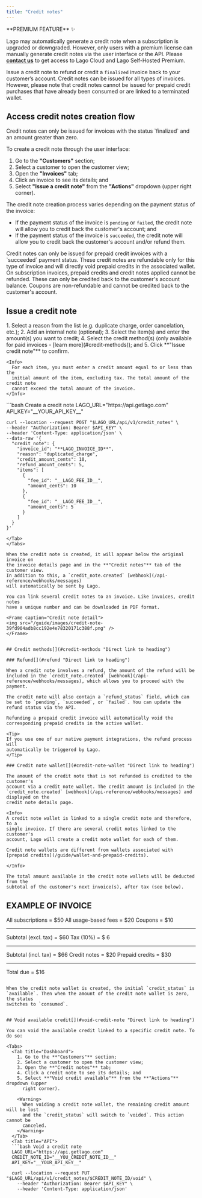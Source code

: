 ```yaml
---
title: "Credit notes"
---
```


<Info>
**PREMIUM FEATURE** ✨

Lago may automatically generate a credit note when a subscription is upgraded or
downgraded. However, only users with a premium license can manually generate
credit notes via the user interface or the API. Please
**[contact us](mailto:hello@getlago.com)** to get access to Lago Cloud and Lago
Self-Hosted Premium.

</Info>

Issue a credit note to refund or credit a `finalized` invoice back to your customer’s account.
Credit notes can be issued for all types of invoices. However, please note that credit notes cannot be issued for prepaid credit purchases that have already been consumed or are linked to a terminated wallet.

## Access credit notes creation flow[](#create-credit-notes "Direct link to heading")

<Info>
  Credit notes can only be issued for invoices with the status `finalized` and
  an amount greater than zero.
</Info>

To create a credit note through the user interface:

1. Go to the **"Customers"** section;
2. Select a customer to open the customer view;
3. Open the **"Invoices"** tab;
4. Click an invoice to see its details; and
5. Select **"Issue a credit note"** from the **"Actions"** dropdown (upper right corner).

The credit note creation process varies depending on the payment status of the
invoice:

- If the payment status of the invoice is `pending` or `failed`, the credit note
  will allow you to credit back the customer's account; and
- If the payment status of the invoice is `succeeded`, the credit note will
  allow you to credit back the customer's account and/or refund them.

<Info>
  Credit notes can only be issued for prepaid credit invoices with a `succeeded` payment status. These credit notes are refundable only for this type of invoice and will directly void prepaid credits in the associated wallet.
</Info>

<Info>
  On subscription invoices, prepaid credits and credit notes applied cannot be refunded. These can only be credited back to the customer's account balance. Coupons are non-refundable and cannot be credited back to the customer's account.
</Info>

## Issue a credit note

<Tabs>
  <Tab title="Dashboard">
    1. Select a reason from the list (e.g. duplicate charge, order cancelation,
      etc.);
    2. Add an internal note (optional);
    3. Select the item(s) and enter the amount(s) you want to credit;
    4. Select the credit method(s) (only available for paid invoices -
      [learn more](#credit-methods)); and
    5. Click **"Issue credit note"** to confirm.

    <Info>
      For each item, you must enter a credit amount equal to or less than the
      initial amount of the item, excluding tax. The total amount of the credit note
      cannot exceed the total amount of the invoice.
    </Info>

  </Tab>
  <Tab title="API">
  ```bash Create a credit note
  LAGO_URL="https://api.getlago.com"
  API_KEY="__YOUR_API_KEY__"

    curl --location --request POST "$LAGO_URL/api/v1/credit_notes" \
    --header "Authorization: Bearer $API_KEY" \
    --header 'Content-Type: application/json' \
    --data-raw '{
      "credit_note": {
        "invoice_id": "**LAGO_INVOICE_ID**",
        "reason": "duplicated_charge",
        "credit_amount_cents": 10,
        "refund_amount_cents": 5,
        "items": [
          {
            "fee_id": "__LAGO_FEE_ID__",
            "amount_cents": 10
          },
          {
            "fee_id": "__LAGO_FEE_ID__",
            "amount_cents": 5
          }
        ]
      }
    }'

```
</Tab>
</Tabs>

When the credit note is created, it will appear below the original invoice on
the invoice details page and in the **"Credit notes"** tab of the customer view.
In addition to this, a `credit_note.created` [webhook](/api-reference/webhooks/messages)
will automatically be sent by Lago.

You can link several credit notes to an invoice. Like invoices, credit notes
have a unique number and can be downloaded in PDF format.

<Frame caption="Credit note detail">
<img src="/guide/images/credit-note-39fd904adb8cc192e4e78320171c388f.png" />
</Frame>


## Credit methods[](#credit-methods "Direct link to heading")

### Refund[](#refund "Direct link to heading")

When a credit note involves a refund, the amount of the refund will be included in the `credit_note.created` [webhook](/api-reference/webhooks/messages), which allows you to proceed with the payment.

The credit note will also contain a `refund_status` field, which can be set to `pending`, `succeeded`, or `failed`. You can update the refund status via the API.

Refunding a prepaid credit invoice will automatically void the corresponding prepaid credits in the active wallet.

<Tip>
If you use one of our native payment integrations, the refund process will
automatically be triggered by Lago.
</Tip>

### Credit note wallet[](#credit-note-wallet "Direct link to heading")

The amount of the credit note that is not refunded is credited to the customer's
account via a credit note wallet. The credit amount is included in the
`credit_note.created` [webhook](/api-reference/webhooks/messages) and displayed on the
credit note details page.

<Info>
A credit note wallet is linked to a single credit note and therefore, to a
single invoice. If there are several credit notes linked to the customer's
account, Lago will create a credit note wallet for each of them.

Credit note wallets are different from wallets associated with [prepaid credits](/guide/wallet-and-prepaid-credits).

</Info>

The total amount available in the credit note wallets will be deducted from the
subtotal of the customer's next invoice(s), after tax (see below).

```

## EXAMPLE OF INVOICE

All subscriptions = $50
All usage-based fees = $20
Coupons = $10

---

Subtotal (excl. tax) = $60
Tax (10%) = $ 6

---

Subtotal (incl. tax) = $66
Credit notes = $20
Prepaid credits = $30

---

Total due = $16

````

When the credit note wallet is created, the initial `credit_status` is
`available`. Then when the amount of the credit note wallet is zero, the status
switches to `consumed`.


## Void available credit[](#void-credit-note "Direct link to heading")

You can void the available credit linked to a specific credit note. To do so:

<Tabs>
  <Tab title="Dashboard">
    1. Go to the **"Customers"** section;
    2. Select a customer to open the customer view;
    3. Open the **"Credit notes"** tab;
    4. Click a credit note to see its details; and
    5. Select **"Void credit available"** from the **"Actions"** dropdown (upper
      right corner).

    <Warning>
      When voiding a credit note wallet, the remaining credit amount will be lost
      and the `credit_status` will switch to `voided`. This action cannot be
      canceled.
    </Warning>
  </Tab>
  <Tab title="API">
  ```bash Void a credit note
  LAGO_URL="https://api.getlago.com"
  CREDIT_NOTE_ID="__YOU_CREDIT_NOTE_ID__"
  API_KEY="__YOUR_API_KEY__"

  curl --location --request PUT "$LAGO_URL/api/v1/credit_notes/$CREDIT_NOTE_ID/void" \
    --header "Authorization: Bearer $API_KEY" \
    --header 'Content-Type: application/json'
````

  </Tab>
</Tabs>
